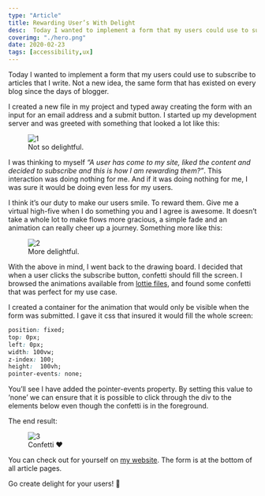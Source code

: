 ```yaml
---
type: "Article"
title: Rewarding User’s With Delight
desc:  Today I wanted to implement a form that my users could use to subscribe to articles that I write. Not a new idea, the same form that has existed on every blog since the days of blogger. I created a new file in my project and typed away creating the ...
coverimg: "./hero.png"
date: 2020-02-23
tags: [accessibility,ux]
---
```


Today I wanted to implement a form that my users could use to subscribe to articles that I write. Not a new idea, the same form that has existed on every blog since the days of blogger.

I created a new file in my project and typed away creating the form with an input for an email address and a submit button. I started up my development server and was greeted with something that looked a lot like this:

<figure>
  <img src="./1.gif" alt="1"/>
  <figcaption>Not so delightful.</figcaption>
</figure>


I was thinking to myself _“A user has come to my site, liked the content and decided to subscribe and this is how I am rewarding them?”_. This interaction was doing nothing for me. And if it was doing nothing for me, I was sure it would be doing even less for my users.

I think it’s our duty to make our users smile. To reward them. Give me a virtual high-five when I do something you and I agree is awesome. It doesn’t take a whole lot to make flows more gracious, a simple fade and an animation can really cheer up a journey. Something more like this:

<figure>
  <img src="./2.gif" alt="2"/>
  <figcaption>More delightful.</figcaption>
</figure>



With the above in mind, I went back to the drawing board. I decided that when a user clicks the subscribe button, confetti should fill the screen. I browsed the animations available from [lottie files](https://lottiefiles.com/), and found some confetti that was perfect for my use case.

I created a container for the animation that would only be visible when the form was submitted. I gave it css that insured it would fill the whole screen:
```css
position: fixed;  
top: 0px;  
left: 0px;  
width: 100vw;  
z-index: 100;  
height:  100vh;  
pointer-events: none;
```
You’ll see I have added the pointer-events property. By setting this value to ‘none’ we can ensure that it is possible to click through the div to the elements below even though the confetti is in the foreground.

The end result:

<figure>
  <img src="./3.gif" alt="3"/>
  <figcaption>Confetti ❤️</figcaption>
</figure>





You can check out for yourself on [my website](https://sld.codes/articles). The form is at the bottom of all article pages.

Go create delight for your users! 🎉
